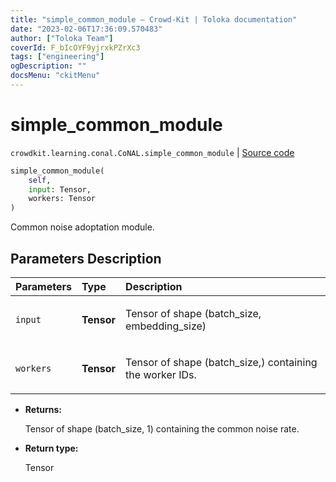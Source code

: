 ```yaml
---
title: "simple_common_module — Crowd-Kit | Toloka documentation"
date: "2023-02-06T17:36:09.570483"
author: ["Toloka Team"]
coverId: F_bIcOYF9yjrxkPZrXc3
tags: ["engineering"]
ogDescription: ""
docsMenu: "ckitMenu"
---
```


# simple_common_module
`crowdkit.learning.conal.CoNAL.simple_common_module` | [Source code](https://github.com/Toloka/crowd-kit/blob/v1.2.0/crowdkit/learning/conal.py#L94)

```python
simple_common_module(
    self,
    input: Tensor,
    workers: Tensor
)
```

Common noise adoptation module.

## Parameters Description

| Parameters | Type | Description |
| :----------| :----| :-----------|
`input`|**Tensor**|<p>Tensor of shape (batch_size, embedding_size)</p>
`workers`|**Tensor**|<p>Tensor of shape (batch_size,) containing the worker IDs.</p>

* **Returns:**

  Tensor of shape (batch_size, 1) containing the common noise rate.

* **Return type:**

  Tensor